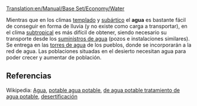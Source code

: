 [[Translation:en/Manual/Base Set/Economy/Water]]

{{es/Carga| carga  = Agua
| imagen = Water.png
| producida =[[es/Manual/Base Set/Economy/Suministro de agua|Suministro de agua]]
| aceptada  =[[es/Manual/Base Set/Economy/Torre de agua|Torre de agua]]
}}
Mientras que en los climas [[es/templado|templado]] y [[es/subártico|subártico]] el '''agua''' es bastante fácil de conseguir en forma de lluvia (y no existe como carga a transportar), en el clima [[es/subtropical|subtropical]] es más difícil de obtener, siendo necesario su transporte desde los [[es/Manual/Base Set/Economy/Suministro de agua|suministros de agua]] (pozos e instalaciones similares). Se entrega en las [[es/Manual/Base Set/Economy/Torre de agua|torres de agua]] de los pueblos, donde se incorporarán a la red de agua. Las poblaciones situadas en el desierto necesitan agua para poder crecer y aumentar de población.


==Referencias==
Wikipedia: [https://www.wikipedia.org/wiki/es:agua Agua], [https://www.wikipedia.org/wiki/es:agua potable agua potable], [https://www.wikipedia.org/wiki/es:tratamiento de agua potable tratamiento de agua potable], [https://www.wikipedia.org/wiki/es:desertificación desertificación]